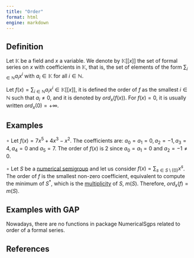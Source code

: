 ```yaml
---
title: "Order"
format: html
engine: markdown
---
```


## Definition

Let $\mathbb{K}$ be a field and $x$ a variable. We denote by $\mathbb{K}[[x]]$ the set of formal series on $x$ with coefficients in $\mathbb{K}$, that is, the set of elements of the form $\sum_{i \in \mathbb{N}} a_i x^i$ with $a_i \in \mathbb{K}$ for all $i \in \mathbb{N}$.

Let $f(x) = \sum_{i \in \mathbb{N}} a_i x^i \in \mathbb{K}[[x]]$, it is defined the order of $f$ as the smallest $i \in \mathbb{N}$ such that $a_i \ne 0$, and it is denoted by $ord_x(f(x))$. For $f(x) = 0$, it is usually written $ord_x(0) = + \infty$.

## Examples

$\circ$ Let $f(x) = 7x^5 + 4x^3 - x^2$. The coefficients are: $a_0 = a_1 = 0, a_2 = -1, a_3 = 4, a_4 = 0$ and $a_5 = 7$. The order of $f(x)$ is $2$ since $a_0 = a_1 = 0$ and $a_2 = -1 \ne 0$.

$\circ$ Let $S$ be a [numerical semigroup](../Basic-concepts/Numerical-semigroup.qmd) and let us consider $f(x) = \sum_{s \in S \setminus \{0\}} x^s$. The order of $f$ is the smallest non-zero coefficient, equivalent to compute the minimum of $S^*$, which is the [multiplicity](../Basic-concepts/Multiplicity.qmd) of $S$, $m(S)$. Therefore, $ord_x(f) = m(S)$.

## Examples with GAP

Nowadays, there are no functions in package NumericalSgps related to order of a formal series.

## References
